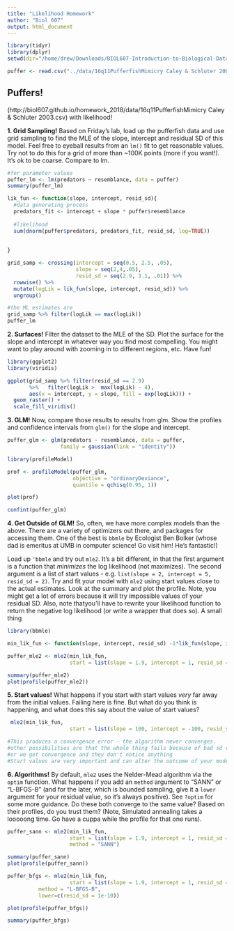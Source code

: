 ```yaml
---
title: "Likelihood Homework"
author: "Biol 607"
output: html_document
---
```


```r
library(tidyr)
library(dplyr)
setwd(dir="/home/drew/Downloads/BIOL607-Introduction-to-Biological-Data-Analysis/BIOL607-Intro-to-Biological-Data-Analysis/Homework/markdown")

puffer <- read.csv("../data/16q11PufferfishMimicry Caley & Schluter 2003.csv")

```


## Puffers!

(http://biol607.github.io/homework_2018/data/16q11PufferfishMimicry Caley & Schluter 2003.csv) with likelihood!  

**1. Grid Sampling!** Based on Friday's lab, load up the pufferfish data and use grid sampling to find the MLE of the slope, intercept and residual SD of this model. Feel free to eyeball results from an `lm()` fit to get reasonable values. Try not to do this for a grid of more than ~100K points (more if you want!). It's ok to be coarse. Compare to lm.

```r

#for parameter values
puffer_lm <- lm(predators ~ resemblance, data = puffer)
summary(puffer_lm)

lik_fun <- function(slope, intercept, resid_sd){
  #data generating process
  predators_fit <- intercept + slope * puffer$resemblance
  
  #likelihood
  sum(dnorm(puffer$predators, predators_fit, resid_sd, log=TRUE))
  
  
}

grid_samp <- crossing(intercept = seq(0.5, 2.5, .05),
                      slope = seq(2,4,.05),
                      resid_sd = seq(2.9, 3.1, .01)) %>%
  rowwise() %>%
  mutate(logLik = lik_fun(slope, intercept, resid_sd)) %>%
  ungroup()

#the ML estimates are
grid_samp %>% filter(logLik == max(logLik))
puffer_lm
```

**2. Surfaces!** Filter the dataset to the MLE of the SD. Plot the surface for the slope and intercept in whatever way you find most compelling. You might want to play around with zooming in to different regions, etc. Have fun!

```r
library(ggplot2)
library(viridis)

ggplot(grid_samp %>% filter(resid_sd == 2.9)
       %>%   filter(logLik >  max(logLik) - 4),
       aes(x = intercept, y = slope, fill = exp(logLik))) +
  geom_raster() +
  scale_fill_viridis()

```

**3. GLM!** Now, compare those results to results from glm. Show the profiles and confidence intervals from `glm()` for the slope and intercept.

```r
puffer_glm <- glm(predators ~ resemblance, data = puffer,
                 family = gaussian(link = "identity"))

library(profileModel)

prof <- profileModel(puffer_glm,
                     objective = "ordinaryDeviance",
                     quantile = qchisq(0.95, 1))

plot(prof)

confint(puffer_glm)

```


**4. Get Outside of GLM!** So, often, we have more complex models than the above. There are a variety of optimizers out there, and packages for accessing them. One of the best is `bbmle` by Ecologist Ben Bolker (whose dad is emeritus at UMB in computer science! Go visit him! He's fantastic!)  
  
Load up `'bbmle` and try out `mle2`. It's a bit different, in that the first argument is a function that *minimizes* the log likelihood (not maximizes). The second argument is a list of start values - e.g. `list(slope = 2, intercept = 5, resid_sd = 2)`. Try and fit your model with `mle2` using start values close to the actual estimates. Look at the summary and plot the profile. Note, you might get a lot of errors because it will try impossible values of your residual SD. Also, note thatyou'll have to rewrite your likelihood function to return the negative log likelihood (or write a wrapper that does so). A small thing

```r
library(bbmle)

min_lik_fun <- function(slope, intercept, resid_sd) -1*lik_fun(slope, intercept, resid_sd)

puffer_mle2 <- mle2(min_lik_fun, 
                    start = list(slope = 1.9, intercept = 1, resid_sd = 3))

summary(puffer_mle2)
plot(profile(puffer_mle2))

```

**5. Start values!** What happens if you start with start values *very* far away from the initial values. Failing here is fine. But what do you think is happening, and what does this say about the value of start values?

```r
 mle2(min_lik_fun, 
                    start = list(slope = 100, intercept = -100, resid_sd = 0.1))

#This produces a convergence error - the algorithm never converges.
#other possibilities are that the whole thing fails because of bad sd values 
#or we get convergence and they don't notice anything
#Start values are very important and can alter the outcome of your models. Try either "good" start values, or try multiple ones and make sure your results conferge.
```

**6. Algorithms!** By default, `mle2` uses the Nelder-Mead algorithm via the `optim` function. What happens if you add an `method` argument to "SANN" or "L-BFGS-B" (and for the later, which is bounded sampling, give it a `lower` argument for your residual value, so it's always positive). See `?optim` for some more guidance. Do these both converge to the same value? Based on their profiles, do you trust them? (Note, Simulated annealing takes a looooong time. Go have a cuppa while the profile for that one runs).
 
```r

puffer_sann <- mle2(min_lik_fun, 
                    start = list(slope = 1.9, intercept = 1, resid_sd = 3),
                    method = "SANN")

summary(puffer_sann)
plot(profile(puffer_sann))

puffer_bfgs <- mle2(min_lik_fun, 
                    start = list(slope = 1.9, intercept = 1, resid_sd = 3),
          method = "L-BFGS-B",
          lower=c(resid_sd = 1e-10))

plot(profile(puffer_bfgs))

summary(puffer_bfgs)

```
